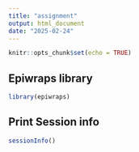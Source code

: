 ```yaml
---
title: "assignment"
output: html_document
date: "2025-02-24"
---
```


```r
knitr::opts_chunk$set(echo = TRUE)
```

## Epiwraps library

```r
library(epiwraps)
```

## Print Session info

```r
sessionInfo()
```
